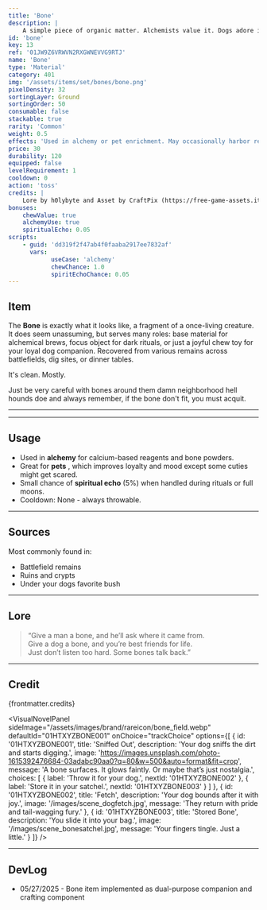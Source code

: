 ```yaml
---
title: 'Bone'
description: |
    A simple piece of organic matter. Alchemists value it. Dogs adore it. Spirits… tolerate it.
id: 'bone'
key: 13
ref: '01JW9Z6VRWVN2RXGWNEVVG9RTJ'
name: 'Bone'
type: 'Material'
category: 401
img: '/assets/items/set/bones/bone.png'
pixelDensity: 32
sortingLayer: Ground
sortingOrder: 50
consumable: false
stackable: true
rarity: 'Common'
weight: 0.5
effects: 'Used in alchemy or pet enrichment. May occasionally harbor residual spirit echoes.'
price: 30
durability: 120
equipped: false
levelRequirement: 1
cooldown: 0
action: 'toss'
credits: |
    Lore by h0lybyte and Asset by CraftPix (https://free-game-assets.itch.io/free-undead-loot-pixel-art-icons).
bonuses:
    chewValue: true
    alchemyUse: true
    spiritualEcho: 0.05
scripts:
    - guid: 'dd319f2f47ab4f0faaba2917ee7832af'
      vars:
            useCase: 'alchemy'
            chewChance: 1.0
            spiritEchoChance: 0.05
---
```



## Item

The **Bone** is exactly what it looks like, a fragment of a once-living creature.
It does seem unassuming, but serves many roles: base material for alchemical brews, focus object for dark rituals, or just a joyful chew toy for your loyal dog companion.
Recovered from various remains across battlefields, dig sites, or dinner tables.

It's clean. Mostly.

Just be very careful with bones around them damn neighborhood hell hounds doe and always remember, if the bone don't fit, you must acquit.

---

<ItemDBPanel data={frontmatter} />

---
<Adsense />

## Usage

- Used in **alchemy** for calcium-based reagents and bone powders.
- Great for **pets** , which improves loyalty and mood except some cuties might get scared.
- Small chance of **spiritual echo** (5%) when handled during rituals or full moons.
- Cooldown: None - always throwable.

---

## Sources

Most commonly found in:
- Battlefield remains
- Ruins and crypts
- Under your dogs favorite bush

---

## Lore

> “Give a man a bone, and he’ll ask where it came from.  
> Give a dog a bone, and you’re best friends for life.  
> Just don’t listen too hard. Some bones talk back.”

---

## Credit

{frontmatter.credits}

<VisualNovelPanel
  sideImage="/assets/images/brand/rareicon/bone_field.webp"
  defaultId="01HTXYZBONE001"
  onChoice="trackChoice"
  options={[
    {
      id: '01HTXYZBONE001',
      title: 'Sniffed Out',
      description: 'Your dog sniffs the dirt and starts digging.',
      image: 'https://images.unsplash.com/photo-1615392476684-03adabc90aa0?q=80&w=500&auto=format&fit=crop',
      message: 'A bone surfaces. It glows faintly. Or maybe that’s just nostalgia.',
      choices: [
        { label: 'Throw it for your dog.', nextId: '01HTXYZBONE002' },
        { label: 'Store it in your satchel.', nextId: '01HTXYZBONE003' }
      ]
    },
    {
      id: '01HTXYZBONE002',
      title: 'Fetch',
      description: 'Your dog bounds after it with joy.',
      image: '/images/scene_dogfetch.jpg',
      message: 'They return with pride and tail-wagging fury.'
    },
    {
      id: '01HTXYZBONE003',
      title: 'Stored Bone',
      description: 'You slide it into your bag.',
      image: '/images/scene_bonesatchel.jpg',
      message: 'Your fingers tingle. Just a little.'
    }
  ]}
/>

---

## DevLog

- 05/27/2025 - Bone item implemented as dual-purpose companion and crafting component
